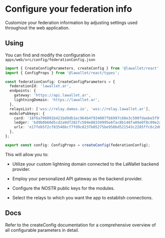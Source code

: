 
# Configure your federation info

Customize your federation information by adjusting settings used throughout the web application.<br/>

## Using

You can find and modify the configuration in `apps/web/src/config/federationConfig.json`

```ts --filename="federationConfig.ts"
import { CreateConfigParameters, createConfig } from '@lawallet/react';
import { ConfigProps } from '@lawallet/react/types';

const federationConfig: CreateConfigParameters = {
  federationId: 'lawallet.ar',
  endpoints: {
    gateway: 'https://api.lawallet.ar',
    lightningDomain: 'https://lawallet.ar',
  },
  relaysList: ['wss://relay.damus.io', 'wss://relay.lawallet.ar'],
  modulePubkeys: {
    card: '18f6a706091b421bd9db1ec964b4f934007fb6997c60e3c500fdaebe5f9f7b18',
    ledger: 'bd9b0b60d5cd2a9df282fc504e88334995e6fac8b148fa89e0f8c09e2a570a84',
    urlx: 'e17feb5f2cf83546bcf7fd9c8237b05275be958bd521543c2285ffc6c2d654b3',
  },
};

export const config: ConfigProps = createConfig(federationConfig);
```

This will allow you to:

- Utilize your custom lightning domain connected to the LaWallet backend provider.

- Employ your personalized API gateway as the backend provider.

- Configure the NOSTR public keys for the modules.

- Select the relays to which you want the app to establish connections.

## Docs

Refer to the <Link className="text-blue-500" href="/react/createConfig">createConfig documentation</Link> for a comprehensive overview of all configurable parameters in detail.
